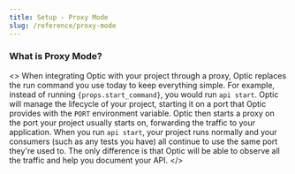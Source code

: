 ```yaml
---
title: Setup - Proxy Mode
slug: /reference/proxy-mode
---
```


### What is Proxy Mode?

<> When integrating Optic with your project through a proxy, Optic replaces the run command you use today to keep everything simple. For example, instead of running <code>{props.start_command}</code>, you would run <code>api start</code>. Optic will manage the lifecycle of your project, starting it on a port that Optic provides with the <code>PORT</code> environment variable. Optic then starts a proxy on the port your project usually starts on, forwarding the traffic to your application. When you run <code>api start</code>, your project runs normally and your consumers (such as any tests you have) all continue to use the same port they're used to. The only difference is that Optic will be able to observe all the traffic and help you document your API.
</>
